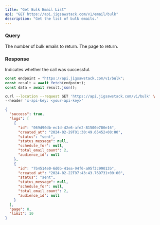 ```yaml
---
title: "Get Bulk Email List"
api: "GET https://api.jigsawstack.com/v1/email/bulk"
description: "Get the list of bulk emails."
---
```


### Query

<ParamField query="limit" default="30" type="string">
  The number of bulk emails to return.
</ParamField>

<ParamField query="page" default="1" type="string">
  The page to return.
</ParamField>

<Snippet file="header.mdx" />

### Response

<ResponseField name="success" type="boolean">
  Indicates whether the call was successful.
</ResponseField>

<RequestExample>

```javascript Node.js
const endpoint = "https://api.jigsawstack.com/v1/bulk";
const result = await fetch(endpoint);
const data = await result.json();
```

```bash cURL
curl --location --request GET 'https://api.jigsawstack.com/v1/bulk' \
--header 'x-api-key: <your-api-key>'
```

</RequestExample>

<ResponseExample>

```json Response
{
  "success": true,
  "logs": [
    {
      "id": "069d90db-ec1d-42e6-afe2-81500e780e16",
      "created_at": "2024-02-29T01:30:49.65452+00:00",
      "status": "sent",
      "status_message": null,
      "schedule_for": null,
      "total_email_count": 2,
      "audience_id": null
    },
    {
      "id": "7b4514e0-6d0b-41ea-94f6-a95f3c99013b",
      "created_at": "2024-02-22T07:43:43.769731+00:00",
      "status": "sent",
      "status_message": null,
      "schedule_for": null,
      "total_email_count": 2,
      "audience_id": null
    }
  ],
  "page": 0,
  "limit": 10
}
```

</ResponseExample>
